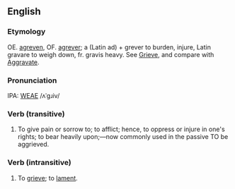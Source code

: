 ==English==
===Etymology===
OE. [[agreven]], OF. [[agrever]]; a (Latin ad) + grever to burden, injure, Latin gravare to weigh down, fr. gravis heavy.  See [[Grieve]], and compare with [[Aggravate]].

===Pronunciation===
IPA: [[WEAE]] /ʌˈgɹiv/

===Verb (transitive)===
# To give pain or sorrow to; to afflict; hence, to oppress or injure in one's rights; to bear heavily upon;&mdash;now commonly  used in the passive TO be aggrieved.

===Verb (intransitive)===
#To [[grieve]]; to [[lament]].